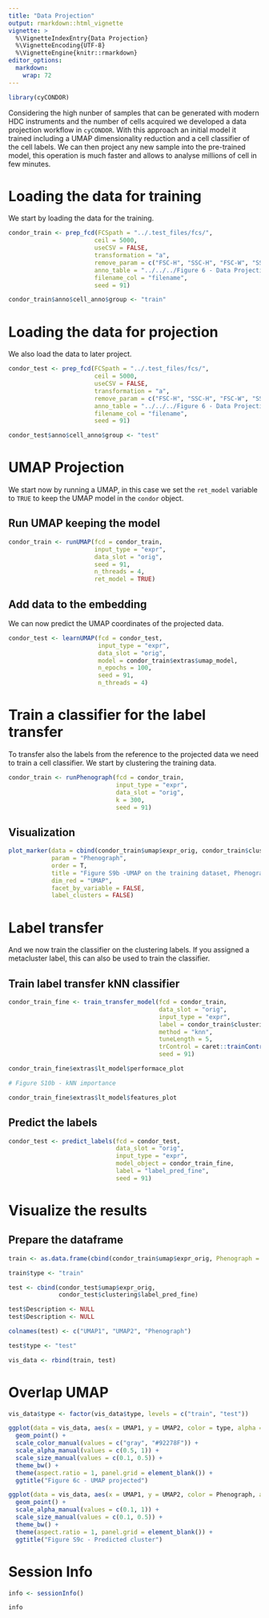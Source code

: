 ```yaml
---
title: "Data Projection"
output: rmarkdown::html_vignette
vignette: >
  %\VignetteIndexEntry{Data Projection}
  %\VignetteEncoding{UTF-8}
  %\VignetteEngine{knitr::rmarkdown}
editor_options: 
  markdown: 
    wrap: 72
---
```


```r
library(cyCONDOR)
```

Considering the high nunber of samples that can be generated with modern HDC instruments and the number of cells acquired we developed a data projection workflow in `cyCONDOR`. With this approach an initial model it trained including a UMAP dimensionality reduction and a cell classifier of the cell labels. We can then project any new sample into the pre-trained model, this operation is much faster and allows to analyse millions of cell in few minutes. 

# Loading the data for training

We start by loading the data for the training.

```r
condor_train <- prep_fcd(FCSpath = "../.test_files/fcs/", 
                        ceil = 5000, 
                        useCSV = FALSE, 
                        transformation = "a", 
                        remove_param = c("FSC-H", "SSC-H", "FSC-W", "SSC-W", "Time", "InFile", "live_dead"), 
                        anno_table = "../../../Figure 6 - Data Projection/data_and_envs/metadata_train.csv", 
                        filename_col = "filename",
                        seed = 91)
```
```r
condor_train$anno$cell_anno$group <- "train"
```

# Loading the data for projection

We also load the data to later project.

```r
condor_test <- prep_fcd(FCSpath = "../.test_files/fcs/", 
                        ceil = 5000, 
                        useCSV = FALSE, 
                        transformation = "a", 
                        remove_param = c("FSC-H", "SSC-H", "FSC-W", "SSC-W", "Time", "InFile", "live_dead"), 
                        anno_table = "../../../Figure 6 - Data Projection/data_and_envs/metadata_test.csv", 
                        filename_col = "filename",
                        seed = 91)
```

```r
condor_test$anno$cell_anno$group <- "test"
```

# UMAP Projection

We start now by running a UMAP, in this case we set the `ret_model` variable to `TRUE` to keep the UMAP model in the `condor`  object.

## Run UMAP keeping the model
```r
condor_train <- runUMAP(fcd = condor_train, 
                        input_type = "expr", 
                        data_slot = "orig", 
                        seed = 91, 
                        n_threads = 4, 
                        ret_model = TRUE)
```

## Add data to the embedding

We can now predict the UMAP coordinates of the projected data.

```r
condor_test <- learnUMAP(fcd = condor_test, 
                         input_type = "expr", 
                         data_slot = "orig", 
                         model = condor_train$extras$umap_model, 
                         n_epochs = 100, 
                         seed = 91, 
                         n_threads = 4)
```

# Train a classifier for the label transfer

To transfer also the labels from the reference to the projected data we need to train a cell classifier. We start by clustering the training data.

```r
condor_train <- runPhenograph(fcd = condor_train, 
                              input_type = "expr", 
                              data_slot = "orig", 
                              k = 300, 
                              seed = 91)
```

## Visualization
```r
plot_marker(data = cbind(condor_train$umap$expr_orig, condor_train$clustering$Phenograph_expr_orig_k_300), 
            param = "Phenograph", 
            order = T, 
            title = "Figure S9b -UMAP on the training dataset, Phenograph clusters", 
            dim_red = "UMAP", 
            facet_by_variable = FALSE, 
            label_clusters = FALSE)
```

# Label transfer

And we now train the classifier on the clustering labels. If you assigned a metacluster label, this can also be used to train the classifier.

## Train label transfer kNN classifier
```r
condor_train_fine <- train_transfer_model(fcd = condor_train, 
                                          data_slot = "orig", 
                                          input_type = "expr", 
                                          label = condor_train$clustering$Phenograph_expr_orig_k_300$Phenograph, 
                                          method = "knn", 
                                          tuneLength = 5, 
                                          trControl = caret::trainControl(method = "cv"), 
                                          seed = 91)
```

```r
condor_train_fine$extras$lt_model$performace_plot
```

```r
# Figure S10b - kNN importance

condor_train_fine$extras$lt_model$features_plot
```

## Predict the labels

```r
condor_test <- predict_labels(fcd = condor_test, 
                              data_slot = "orig", 
                              input_type = "expr", 
                              model_object = condor_train_fine, 
                              label = "label_pred_fine", 
                              seed = 91)
```

# Visualize the results

## Prepare the dataframe
```r
train <- as.data.frame(cbind(condor_train$umap$expr_orig, Phenograph = condor_train$clustering$Phenograph_expr_orig_k_300[, 1]))

train$type <- "train"

test <- cbind(condor_test$umap$expr_orig, 
              condor_test$clustering$label_pred_fine)

test$Description <- NULL
test$Description <- NULL

colnames(test) <- c("UMAP1", "UMAP2", "Phenograph")

test$type <- "test"

vis_data <- rbind(train, test)
```

# Overlap UMAP
```r
vis_data$type <- factor(vis_data$type, levels = c("train", "test"))
```

```r
ggplot(data = vis_data, aes(x = UMAP1, y = UMAP2, color = type, alpha = type, size = type)) +
  geom_point() +
  scale_color_manual(values = c("gray", "#92278F")) +
  scale_alpha_manual(values = c(0.5, 1)) +
  scale_size_manual(values = c(0.1, 0.5)) +
  theme_bw() +
  theme(aspect.ratio = 1, panel.grid = element_blank()) + 
  ggtitle("Figure 6c - UMAP projected")
```

```r
ggplot(data = vis_data, aes(x = UMAP1, y = UMAP2, color = Phenograph, alpha = type, size = type)) +
  geom_point() +
  scale_alpha_manual(values = c(0.1, 1)) +
  scale_size_manual(values = c(0.1, 0.5)) +
  theme_bw() +
  theme(aspect.ratio = 1, panel.grid = element_blank()) + 
  ggtitle("Figure S9c - Predicted cluster")
```

# Session Info
```r
info <- sessionInfo()

info
```

